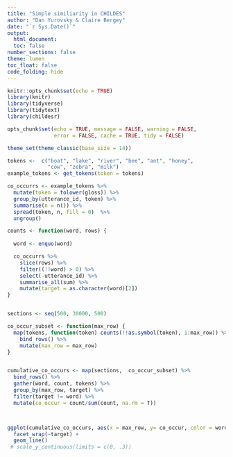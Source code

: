 ```yaml
---
title: "Simple similiarity in CHILDES"
author: "Dan Yurovsky & Claire Bergey"
date: "`r Sys.Date()`"
output: 
  html_document:
  toc: false
number_sections: false
theme: lumen
toc_float: false
code_folding: hide
---
```

  
```r
knitr::opts_chunk$set(echo = TRUE)
library(knitr)
library(tidyverse)
library(tidytext)
library(childesr)

opts_chunk$set(echo = TRUE, message = FALSE, warning = FALSE, 
               error = FALSE, cache = TRUE, tidy = FALSE)

theme_set(theme_classic(base_size = 14))
```


```r

tokens <-  c("boat", "lake", "river", "bee", "ant", "honey", 
             "cow", "zebra", "milk")
example_tokens <- get_tokens(token = tokens)

co_occurrs <- example_tokens %>%
  mutate(token = tolower(gloss)) %>%
  group_by(utterance_id, token) %>%
  summarise(n = n()) %>%
  spread(token, n, fill = 0)  %>%
  ungroup() 

counts <- function(word, rows) {
  
  word <- enquo(word)

  co_occurrs %>%
    slice(rows) %>%
    filter((!!word) > 0) %>%
    select(-utterance_id) %>%
    summarise_all(sum) %>%
    mutate(target = as.character(word)[2])
}


sections <- seq(500, 30000, 500)

co_occur_subset <- function(max_row) {
  map(tokens, function(token) counts(!!as.symbol(token), 1:max_row)) %>%
    bind_rows() %>%
    mutate(max_row = max_row)
}


cumulative_co_occurs <- map(sections,  co_occur_subset) %>%
  bind_rows() %>%
  gather(word, count, tokens) %>%
  group_by(max_row, target) %>%
  filter(target != word) %>%
  mutate(co_occur = count/sum(count, na.rm = T))



ggplot(cumulative_co_occurs, aes(x = max_row, y= co_occur, color = word)) + 
  facet_wrap(~target) + 
  geom_line() 
 # scale_y_continuous(limits = c(0, .3))




```
